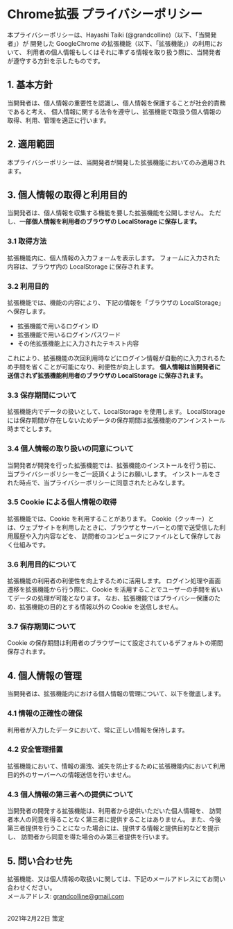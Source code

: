 
<Mdx>

# Chrome拡張 プライバシーポリシー

本プライバシーポリシーは、Hayashi Taiki (@grandcolline)（以下、「当開発者」）が
開発した GoogleChrome の拡張機能（以下、「拡張機能」）の利用において、
利用者の個人情報もしくはそれに準ずる情報を取り扱う際に、当開発者が遵守する方針を示したものです。

## 1. 基本方針

当開発者は、個人情報の重要性を認識し、個人情報を保護することが社会的責務であると考え、
個人情報に関する法令を遵守し、拡張機能で取扱う個人情報の取得、利用、管理を適正に行います。

## 2. 適用範囲

本プライバシーポリシーは、当開発者が開発した拡張機能においてのみ適用されます。

## 3. 個人情報の取得と利用目的

当開発者は、個人情報を収集する機能を要した拡張機能を公開しません。
ただし、**一部個人情報を利用者のブラウザの LocalStorage に保存します。**

### 3.1 取得方法

拡張機能内に、個人情報の入力フォームを表示します。
フォームに入力された内容は、ブラウザ内の LocalStorage に保存されます。

### 3.2 利用目的

拡張機能では、機能の内容により、
下記の情報を「ブラウザの LocalStorage」へ保存します。

- 拡張機能で用いるログイン ID
- 拡張機能で用いるログインパスワード
- その他拡張機能上に入力されたテキスト内容

これにより、拡張機能の次回利用時などにログイン情報が自動的に入力されるため手間を省くことが可能になり、利便性が向上します。
**個人情報は当開発者に送信されず拡張機能利用者のブラウザの LocalStorage に保存されます。**

### 3.3 保存期間について

拡張機能内でデータの扱いとして、LocalStorage を使用します。
LocalStorage には保存期間が存在しないためデータの保存期間は拡張機能のアンインストール時までとします。

### 3.4 個人情報の取り扱いの同意について

当開発者が開発を行った拡張機能では、拡張機能のインストールを行う前に、
当プライバシーポリシーをご一読頂くようにお願いします。
インストールをされた時点で、当プライバシーポリシーに同意されたとみなします。

### 3.5 Cookie による個人情報の取得

拡張機能では、Cookie を利用することがあります。
Cookie（クッキー）とは、ウェブサイトを利用したときに、ブラウザとサーバーとの間で送受信した利用履歴や入力内容などを、
訪問者のコンピュータにファイルとして保存しておく仕組みです。

### 3.6 利用目的について

拡張機能の利用者の利便性を向上するために活用します。
ログイン処理や画面遷移を拡張機能から行う際に、Cookie を活用することでユーザーの手間を省いてデータの処理が可能となります。
なお、拡張機能ではプライバシー保護のため、拡張機能の目的とする情報以外の Cookie を送信しません。

### 3.7 保存期間について

Cookie の保存期間は利用者のブラウザーにて設定されているデフォルトの期間保存されます。

## 4. 個人情報の管理

当開発者は、拡張機能内における個人情報の管理について、以下を徹底します。

### 4.1 情報の正確性の確保

利用者が入力したデータにおいて、常に正しい情報を保持します。

### 4.2 安全管理措置

拡張機能において、情報の漏洩、滅失を防止するために拡張機能内において利用目的外のサーバーへの情報送信を行いません。

### 4.3 個人情報の第三者への提供について

当開発者の開発する拡張機能は、利用者から提供いただいた個人情報を、
訪問者本人の同意を得ることなく第三者に提供することはありません。
また、今後第三者提供を行うことになった場合には、提供する情報と提供目的などを提示し、
訪問者から同意を得た場合のみ第三者提供を行います。

## 5. 問い合わせ先

拡張機能、又は個人情報の取扱いに関しては、下記のメールアドレスにてお問い合わせください。<br/>
メールアドレス: grandcolline@gmail.com

<br/>
2021年2月22日 策定

</Mdx>
